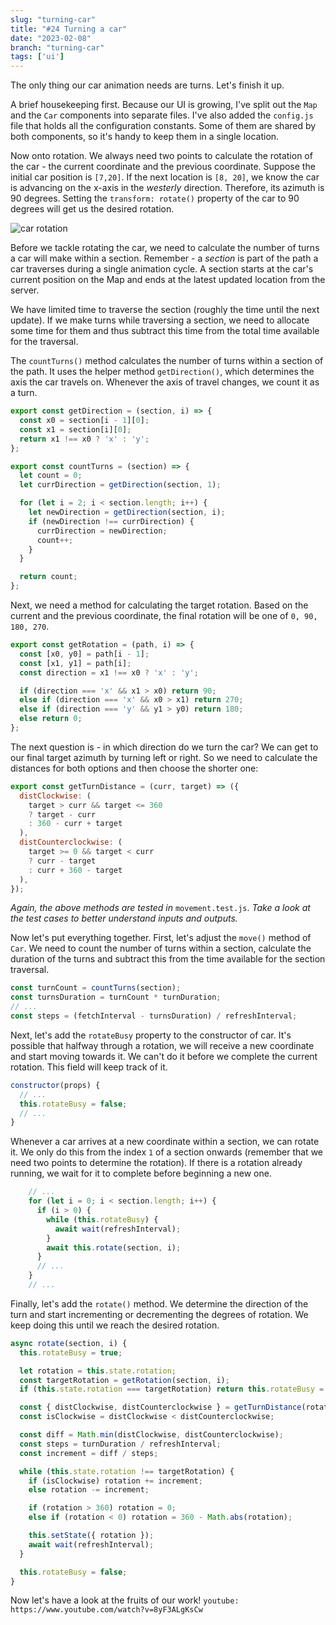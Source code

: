 ```yaml
---
slug: "turning-car"
title: "#24 Turning a car"
date: "2023-02-08"
branch: "turning-car"
tags: ['ui']
---
```


The only thing our car animation needs are turns. Let's finish it up.

A brief housekeeping first. Because our UI is growing, I've split out the `Map` and the `Car` components into separate files. I've also added the `config.js` file that holds all the configuration constants. Some of them are shared by both components, so it's handy to keep them in a single location.

Now onto rotation. We always need two points to calculate the rotation of the car - the current coordinate and the previous coordinate. Suppose the initial car position is `[7,20]`. If the next location is `[8, 20]`, we know the car is advancing on the x-axis in the *westerly* direction. Therefore, its azimuth is 90 degrees. Setting the `transform: rotate()` property of the car to 90 degrees will get us the desired rotation.

![car rotation](./img-1.png)

Before we tackle rotating the car, we need to calculate the number of turns a car will make within a section. Remember - a *section* is part of the path a car traverses during a single animation cycle. A section starts at the car's current position on the Map and ends at the latest updated location from the server.

We have limited time to traverse the section (roughly the time until the next update). If we make turns while traversing a section, we need to allocate some time for them and thus subtract this time from the total time available for the traversal.

The `countTurns()` method calculates the number of turns within a section of the path. It uses the helper method `getDirection()`, which determines the axis the car travels on. Whenever the axis of travel changes, we count it as a turn.
```js
export const getDirection = (section, i) => {
  const x0 = section[i - 1][0];
  const x1 = section[i][0];
  return x1 !== x0 ? 'x' : 'y';
};

export const countTurns = (section) => {
  let count = 0;
  let currDirection = getDirection(section, 1);

  for (let i = 2; i < section.length; i++) {
    let newDirection = getDirection(section, i);
    if (newDirection !== currDirection) {
      currDirection = newDirection;
      count++;
    }
  }

  return count;
};
```

Next, we need a method for calculating the target rotation. Based on the current and the previous coordinate, the final rotation will be one of `0, 90, 180, 270`.
```js
export const getRotation = (path, i) => {
  const [x0, y0] = path[i - 1];
  const [x1, y1] = path[i];
  const direction = x1 !== x0 ? 'x' : 'y';

  if (direction === 'x' && x1 > x0) return 90;
  else if (direction === 'x' && x0 > x1) return 270;
  else if (direction === 'y' && y1 > y0) return 180;
  else return 0;
};
```

The next question is - in which direction do we turn the car? We can get to our final target azimuth by turning left or right. So we need to calculate the distances for both options and then choose the shorter one:
```js
export const getTurnDistance = (curr, target) => ({
  distClockwise: (
    target > curr && target <= 360
    ? target - curr
    : 360 - curr + target
  ),
  distCounterclockwise: (
    target >= 0 && target < curr
    ? curr - target
    : curr + 360 - target
  ),
});
```

*Again, the above methods are tested in* `movement.test.js`. *Take a look at the test cases to better understand inputs and outputs.*

Now let's put everything together. First, let's adjust the `move()` method of `Car`. We need to count the number of turns within a section, calculate the duration of the turns and subtract this from the time available for the section traversal.
```js
const turnCount = countTurns(section);
const turnsDuration = turnCount * turnDuration;
// ...
const steps = (fetchInterval - turnsDuration) / refreshInterval;
```

Next, let's add the `rotateBusy` property to the constructor of car. It's possible that halfway through a rotation, we will receive a new coordinate and start moving towards it. We can't do it before we complete the current rotation. This field will keep track of it.
```js
constructor(props) {
  // ...
  this.rotateBusy = false;
  // ...
}
```

Whenever a car arrives at a new coordinate within a section, we can rotate it. We only do this from the index `1` of a section onwards (remember that we need two points to determine the rotation). If there is a rotation already running, we wait for it to complete before beginning a new one.
```js
    // ...
    for (let i = 0; i < section.length; i++) {
      if (i > 0) {
        while (this.rotateBusy) {
          await wait(refreshInterval);
        }
        await this.rotate(section, i);
      }
      // ...
    }
    // ...
```

Finally, let's add the `rotate()` method. We determine the direction of the turn and start incrementing or decrementing the degrees of rotation. We keep doing this until we reach the desired rotation.
```js
async rotate(section, i) {
  this.rotateBusy = true;

  let rotation = this.state.rotation;
  const targetRotation = getRotation(section, i);
  if (this.state.rotation === targetRotation) return this.rotateBusy = false;

  const { distClockwise, distCounterclockwise } = getTurnDistance(rotation, targetRotation);
  const isClockwise = distClockwise < distCounterclockwise;

  const diff = Math.min(distClockwise, distCounterclockwise);
  const steps = turnDuration / refreshInterval;
  const increment = diff / steps;

  while (this.state.rotation !== targetRotation) {
    if (isClockwise) rotation += increment;
    else rotation -= increment;

    if (rotation > 360) rotation = 0;
    else if (rotation < 0) rotation = 360 - Math.abs(rotation);

    this.setState({ rotation });
    await wait(refreshInterval);
  }

  this.rotateBusy = false;
}
```

Now let's have a look at the fruits of our work!
`youtube: https://www.youtube.com/watch?v=8yF3ALgKsCw`
